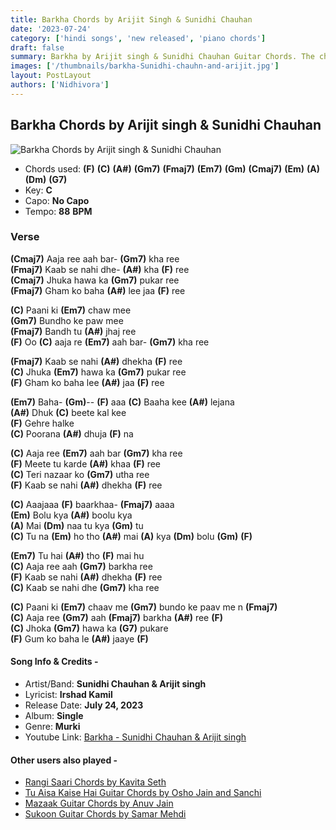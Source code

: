 ```yaml
---
title: Barkha Chords by Arijit Singh & Sunidhi Chauhan
date: '2023-07-24'
category: ['hindi songs', 'new released', 'piano chords']
draft: false
summary: Barkha by Arijit singh & Sunidhi Chauhan Guitar Chords. The chords used in this song are (F) (C) (A#) (Gm7) (Fmaj7) (Em7) (Gm) (Cmaj7) (Em) (A) (Dm) (G7). The key of this song is C major.
images: ['/thumbnails/barkha-Sunidhi-chauhn-and-arijit.jpg']
layout: PostLayout
authors: ['Nidhivora']
---
```


## Barkha Chords by Arijit singh & Sunidhi Chauhan

![Barkha Chords by Arijit singh & Sunidhi Chauhan](/thumbnails/barkha-Sunidhi-chauhn-and-arijit.jpg)

- Chords used: **(F)** **(C)** **(A#)** **(Gm7)** **(Fmaj7)** **(Em7)** **(Gm)** **(Cmaj7)** **(Em)** **(A)** **(Dm)** **(G7)**
- Key: **C**
- Capo: **No Capo**
- Tempo: **88** **BPM**

### Verse

**(Cmaj7)** Aaja ree aah bar- **(Gm7)** kha ree\
**(Fmaj7)** Kaab se nahi dhe- **(A#)** kha **(F)** ree\
**(Cmaj7)** Jhuka hawa ka **(Gm7)** pukar ree\
**(Fmaj7)** Gham ko baha **(A#)** lee jaa **(F)** ree

**(C)** Paani ki **(Em7)** chaw mee\
**(Gm7)** Bundho ke paw mee\
**(Fmaj7)** Bandh tu **(A#)** jhaj ree\
**(F)** Oo **(C)** aaja re **(Em7)** aah bar- **(Gm7)** kha ree

**(Fmaj7)** Kaab se nahi **(A#)** dhekha **(F)** ree\
**(C)** Jhuka **(Em7)** hawa ka **(Gm7)** pukar ree\
**(F)** Gham ko baha lee **(A#)** jaa **(F)** ree

**(Em7)** Baha- **(Gm)**-- **(F)** aaa **(C)** Baaha kee **(A#)** lejana\
**(A#)** Dhuk **(C)** beete kal kee\
**(F)** Gehre halke\
**(C)** Poorana **(A#)** dhuja **(F)** na

**(C)** Aaja ree **(Em7)** aah bar **(Gm7)** kha ree\
**(F)** Meete tu karde **(A#)** khaa **(F)** ree\
**(C)** Teri nazaar ko **(Gm7)** utha ree\
**(F)** Kaab se nahi **(A#)** dhekha **(F)** ree

**(C)** Aaajaaa **(F)** baarkhaa- **(Fmaj7)** aaaa\
**(Em)** Bolu kya **(A#)** boolu kya\
**(A)** Mai **(Dm)** naa tu kya **(Gm)** tu\
**(C)** Tu na **(Em)** ho tho **(A#)** mai **(A)** kya **(Dm)** bolu **(Gm)** **(F)**

**(Em7)** Tu hai **(A#)** tho **(F)** mai hu\
**(C)** Aaja ree aah **(Gm7)** barkha ree\
**(F)** Kaab se nahi **(A#)** dhekha **(F)** ree\
**(C)** Kaab se nahi dhe **(Gm7)** kha ree

**(C)** Paani ki **(Em7)** chaav me **(Gm7)** bundo ke paav me n **(Fmaj7)**\
**(C)** Aaja ree **(Gm7)** aah **(Fmaj7)** barkha **(A#)** ree **(F)**\
**(C)** Jhoka **(Gm7)** hawa ka **(G7)** pukare\
**(F)** Gum ko baha le **(A#)** jaaye **(F)**

#### Song Info & Credits -

- Artist/Band: **Sunidhi Chauhan & Arijit singh**
- Lyricist: **Irshad Kamil**
- Release Date: **July 24, 2023**
- Album: **Single**
- Genre: **Murki**
- Youtube Link: [Barkha - Sunidhi Chauhan & Arijit singh](https://www.youtube.com/watch?v=teaCcCeFz64)

#### **Other users also played -**

- [Rangi Saari Chords by Kavita Seth](https://www.chordsco.com/chords/rangi-saari-chords-by-kavita-seth)
- [Tu Aisa Kaise Hai Guitar Chords by Osho Jain and Sanchi](https://www.chordsco.com/chords/tu-aisa-kaise-hai-guitar-chords-by-osho-jain-and-sanchi)
- [Mazaak Guitar Chords by Anuv Jain](https://www.chordsco.com/chords/mazaak-guitar-chords-by-anuv-jain)
- [Sukoon Guitar Chords by Samar Mehdi](https://www.chordsco.com/chords/sukoon-chords-by-samar-mehdi)
